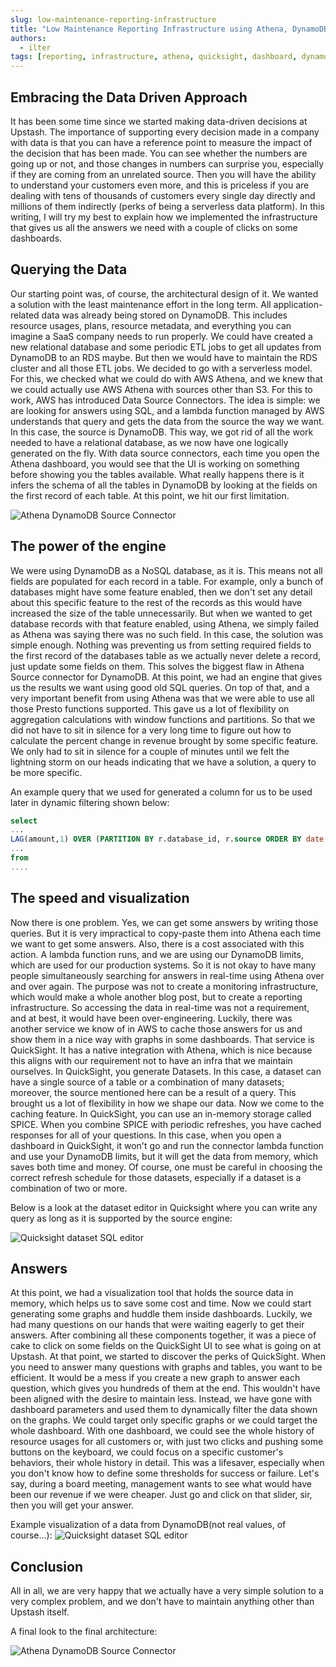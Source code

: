 ```yaml
---
slug: low-maintenance-reporting-infrastructure
title: "Low Maintenance Reporting Infrastructure using Athena, DynamoDB and Quicksight"
authors:
  - ilter
tags: [reporting, infrastructure, athena, quicksight, dashboard, dynamodb, data, driven]
---
```


## Embracing the Data Driven Approach
It has been some time since we started making data-driven decisions at Upstash. The importance of supporting every decision made in a company with data is that you can have a reference point to measure the impact of the decision that has been made. You can see whether the numbers are going up or not, and those changes in numbers can surprise you, especially if they are coming from an unrelated source. Then you will have the ability to understand your customers even more, and this is priceless if you are dealing with tens of thousands of customers every single day directly and millions of them indirectly (perks of being a serverless data platform). In this writing, I will try my best to explain how we implemented the infrastructure that gives us all the answers we need with a couple of clicks on some dashboards.

## Querying the Data

Our starting point was, of course, the architectural design of it. We wanted a solution with the least maintenance effort in the long term. All application-related data was already being stored on DynamoDB. This includes resource usages, plans, resource metadata, and everything you can imagine a SaaS company needs to run properly. We could have created a new relational database and some periodic ETL jobs to get all updates from DynamoDB to an RDS maybe. But then we would have to maintain the RDS cluster and all those ETL jobs. We decided to go with a serverless model. For this, we checked what we could do with AWS Athena, and we knew that we could actually use AWS Athena with sources other than S3. For this to work, AWS has introduced Data Source Connectors. The idea is simple: we are looking for answers using SQL, and a lambda function managed by AWS understands that query and gets the data from the source the way we want. In this case, the source is DynamoDB. This way, we got rid of all the work needed to have a relational database, as we now have one logically generated on the fly. With data source connectors, each time you open the Athena dashboard, you would see that the UI is working on something before showing you the tables available. What really happens there is it infers the schema of all the tables in DynamoDB by looking at the fields on the first record of each table. At this point, we hit our first limitation.

![Athena DynamoDB Source Connector](/blog/low-maintenance-reporting-infrastructure/architecture-1.png)

## The power of the engine

We were using DynamoDB as a NoSQL database, as it is. This means not all fields are populated for each record in a table. For example, only a bunch of databases might have some feature enabled, then we don't set any detail about this specific feature to the rest of the records as this would have increased the size of the table unnecessarily. But when we wanted to get database records with that feature enabled, using Athena, we simply failed as Athena was saying there was no such field. In this case, the solution was simple enough. Nothing was preventing us from setting required fields to the first record of the databases table as we actually never delete a record, just update some fields on them. This solves the biggest flaw in Athena Source connector for DynamoDB. At this point, we had an engine that gives us the results we want using good old SQL queries. On top of that, and a very important benefit from using Athena was that we were able to use all those Presto functions supported. This gave us a lot of flexibility on aggregation calculations with window functions and partitions. So that we did not have to sit in silence for a very long time to figure out how to calculate the percent change in revenue brought by some specific feature. We only had to sit in silence for a couple of minutes until we felt the lightning storm on our heads indicating that we have a solution, a query to be more specific.

An example query that we used for generated a column for us to be used later in dynamic filtering shown below:
```sql
select
...
LAG(amount,1) OVER (PARTITION BY r.database_id, r.source ORDER BY date ASC) previous_amount
...
from
....
```

## The speed and visualization

Now there is one problem. Yes, we can get some answers by writing those queries. But it is very impractical to copy-paste them into Athena each time we want to get some answers. Also, there is a cost associated with this action. A lambda function runs, and we are using our DynamoDB limits, which are used for our production systems. So it is not okay to have many people simultaneously searching for answers in real-time using Athena over and over again. The purpose was not to create a monitoring infrastructure, which would make a whole another blog post, but to create a reporting infrastructure. So accessing the data in real-time was not a requirement, and at best, it would have been over-engineering. Luckily, there was another service we know of in AWS to cache those answers for us and show them in a nice way with graphs in some dashboards. That service is QuickSight. It has a native integration with Athena, which is nice because this aligns with our requirement not to have an infra that we maintain ourselves. In QuickSight, you generate Datasets. In this case, a dataset can have a single source of a table or a combination of many datasets; moreover, the source mentioned here can be a result of a query. This brought us a lot of flexibility in how we shape our data. Now we come to the caching feature. In QuickSight, you can use an in-memory storage called SPICE. When you combine SPICE with periodic refreshes, you have cached responses for all of your questions. In this case, when you open a dashboard in QuickSight, it won't go and run the connector lambda function and use your DynamoDB limits, but it will get the data from memory, which saves both time and money. Of course, one must be careful in choosing the correct refresh schedule for those datasets, especially if a dataset is a combination of two or more.

Below is a look at the dataset editor in Quicksight where you can write any query as long as it is supported by the source engine:

![Quicksight dataset SQL editor](/blog/low-maintenance-reporting-infrastructure/dataset-editor.png)

## Answers

At this point, we had a visualization tool that holds the source data in memory, which helps us to save some cost and time. Now we could start generating some graphs and huddle them inside dashboards. Luckily, we had many questions on our hands that were waiting eagerly to get their answers. After combining all these components together, it was a piece of cake to click on some fields on the QuickSight UI to see what is going on at Upstash. At that point, we started to discover the perks of QuickSight. When you need to answer many questions with graphs and tables, you want to be efficient. It would be a mess if you create a new graph to answer each question, which gives you hundreds of them at the end. This wouldn't have been aligned with the desire to maintain less. Instead, we have gone with dashboard parameters and used them to dynamically filter the data shown on the graphs. We could target only specific graphs or we could target the whole dashboard. With one dashboard, we could see the whole history of resource usages for all customers or, with just two clicks and pushing some buttons on the keyboard, we could focus on a specific customer's behaviors, their whole history in detail. This was a lifesaver, especially when you don't know how to define some thresholds for success or failure. Let's say, during a board meeting, management wants to see what would have been our revenue if we were cheaper. Just go and click on that slider, sir, then you will get your answer.

Example visualization of a data from DynamoDB(not real values, of course...):
![Quicksight dataset SQL editor](/blog/low-maintenance-reporting-infrastructure/sample-graph.png)

## Conclusion
All in all, we are very happy that we actually have a very simple solution to a very complex problem, and we don't have to maintain anything other than Upstash itself.

A final look to the final architecture:

![Athena DynamoDB Source Connector](/blog/low-maintenance-reporting-infrastructure/architecture-2.png)


